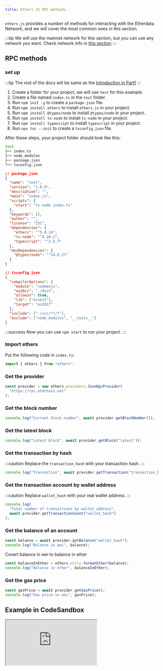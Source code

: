 ```yaml
---
title: Ethers JS RPC methods
---
```


`ethers.js` provides a number of methods for interacting with the Etherdata Network, and we will
cover the most common ones in this section.

:::tip
We will use the mainnet network for this section, but you can use any network you want.
Check network info in [this section](/Part1/rpc#network-details)
:::

## RPC methods

### set up

:::tip
The rest of the docs will be same as the [Introduction in Part1](/Part1/setup#create-a-node-package)
:::

1. Create a folder for your project, we will use `test` for this example.
2. Create a file named `index.ts` in the `test` folder.
3. Run `npm init -y` to create a `package.json` file.
4. Run `npm install ethers` to install `ethers.js` in your project.
5. Run `npm install @types/node` to install `@types/node` in your project.
6. Run `npm install ts-node` to install `ts-node` in your project.
7. Run `npm install typescript` to install `typescript` in your project.
8. Run `npx tsc --init` to create a `tsconfig.json` file.

After these steps, your project folder should look like this:

```bash
test
├── index.ts
├── node_modules
├── package.json
└── tsconfig.json
```

```json
// package.json
{
  "name": "test",
  "version": "1.0.0",
  "description": "",
  "main": "index.js",
  "scripts": {
    "start": "ts-node index.ts"
  },
  "keywords": [],
  "author": "",
  "license": "ISC",
  "dependencies": {
    "ethers": "^5.0.24",
    "ts-node": "^8.10.2",
    "typescript": "^3.9.7"
  },
  "devDependencies": {
    "@types/node": "^14.0.27"
  }
}
```

```json
// tsconfig.json
{
  "compilerOptions": {
    "module": "commonjs",
    "outDir": "./dist",
    "allowJs": true,
    "lib": ["esnext"],
    "target": "es2017"
  },
  "include": ["./src/**/*"],
  "exclude": ["node_modules", "__tests__"]
}
```

:::success
Now you can use `npm start` to run your project.
:::

### Import ethers

Put the following code in `index.ts`:

```typescript
import { ethers } from "ethers";
```

### Get the provider

```typescript
const provider = new ethers.providers.JsonRpcProvider(
  "https://rpc.etdchain.net"
);
```

### Get the block number

```typescript
console.log("Current block number", await provider.getBlockNumber());
```

### Get the latest block

```typescript
console.log("Latest block", await provider.getBlock("latest"));
```

### Get the transaction by hash

:::caution
Replace the `transaction_hash` with your transaction hash.
:::

```typescript
console.log("Transaction", await provider.getTransaction("transaction_hash"));
```

### Get the transaction account by wallet address

:::caution
Replace `wallet_hash` with your real wallet address.
:::

```typescript
console.log(
  "Total number of transactions by wallet address",
  await provider.getTransactionCount("wallet_hash")
);
```

### Get the balance of an account

```typescript
const balance = await provider.getBalance("wallet_hash");
console.log("Balance in wei", balance);
```

Covert balance in wei to balance in ether

```typescript
const balanceInEther = ethers.utils.formatEther(balance);
console.log("Balance in ether", balanceInEther);
```

### Get the gas price

```typescript
const gasPrice = await provider.getGasPrice();
console.log("Gas price in wei", gasPrice);
```

## Example in CodeSandbox

<iframe
  src="https://codesandbox.io/embed/ethers-rpc-y45bnw?fontsize=14&hidenavigation=1&theme=dark&view=editor"
  style={{
    width: "100%",
    height: "500px",
    border: "0",
    borderRadius: "4px",
    overflow: "hidden",
  }}
  title="ethers rpc"
  allow="accelerometer; ambient-light-sensor; camera; encrypted-media; geolocation; gyroscope; hid; microphone; midi; payment; usb; vr; xr-spatial-tracking"
  sandbox="allow-forms allow-modals allow-popups allow-presentation allow-same-origin allow-scripts"
/>
